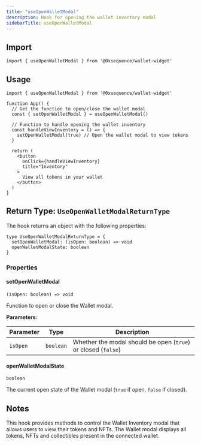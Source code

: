 ```yaml
---
title: "useOpenWalletModal"
description: Hook for opening the wallet inventory modal
sidebarTitle: useOpenWalletModal
---
```


## Import

```tsx
import { useOpenWalletModal } from '@0xsequence/wallet-widget'
```

## Usage

```tsx
import { useOpenWalletModal } from '@0xsequence/wallet-widget'

function App() {
  // Get the function to open/close the wallet modal
  const { setOpenWalletModal } = useOpenWalletModal()
  
  // Function to handle opening the wallet inventory
  const handleViewInventory = () => {
    setOpenWalletModal(true) // Open the wallet modal to view tokens
  }
  
  return (
    <button 
      onClick={handleViewInventory}
      title="Inventory"
    >
      View all tokens in your wallet
    </button>
  )
}
```

## Return Type: `UseOpenWalletModalReturnType`

The hook returns an object with the following properties:

```tsx
type UseOpenWalletModalReturnType = {
  setOpenWalletModal: (isOpen: boolean) => void
  openWalletModalState: boolean
}
```

### Properties

#### setOpenWalletModal

`(isOpen: boolean) => void`

Function to open or close the Wallet modal.

**Parameters:**

| Parameter | Type | Description |
| --------- | ---- | ----------- |
| `isOpen` | `boolean` | Whether the modal should be open (`true`) or closed (`false`) |

#### openWalletModalState

`boolean`

The current open state of the Wallet modal (`true` if open, `false` if closed).

## Notes

This hook provides methods to control the Wallet Inventory modal that allows users to view their tokens and NFTs. The Wallet modal displays all tokens, NFTs and collectibles present in the connected wallet.